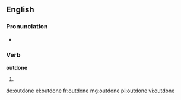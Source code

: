 ==English==

===Pronunciation===
* {{IPA|/ˈɑʊtdon/}}
*: {{rhymes|ʌn}}

===Verb===
'''outdone'''

# {{past participle of|[[outdo]]}}

[[de:outdone]]
[[el:outdone]]
[[fr:outdone]]
[[mg:outdone]]
[[pl:outdone]]
[[vi:outdone]]